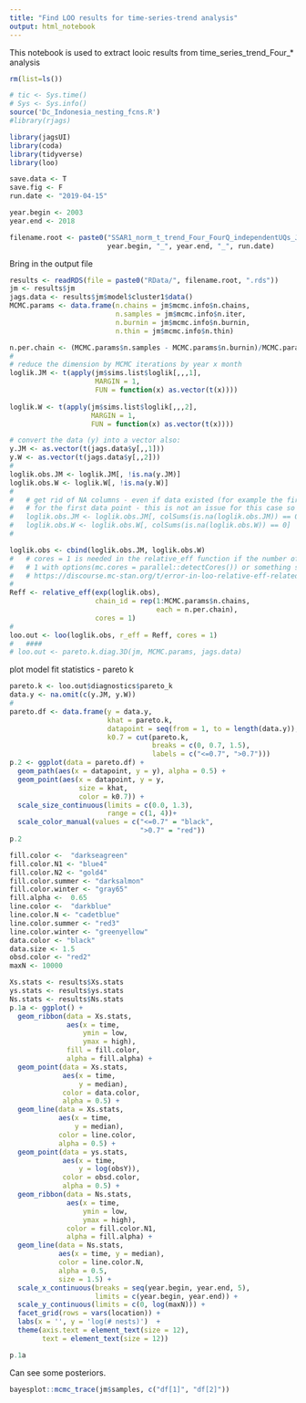 ```yaml
---
title: "Find LOO results for time-series-trend analysis"
output: html_notebook
---
```


This notebook is used to extract looic results from time_series_trend_Four_* analysis

```r
rm(list=ls())

# tic <- Sys.time()
# Sys <- Sys.info()
source('Dc_Indonesia_nesting_fcns.R')
#library(rjags)

library(jagsUI)
library(coda)
library(tidyverse)
library(loo)

save.data <- T
save.fig <- F
run.date <- "2019-04-15"

year.begin <- 2003
year.end <- 2018

filename.root <- paste0("SSAR1_norm_t_trend_Four_FourQ_independentUQs_JM12_W6_",
                        year.begin, "_", year.end, "_", run.date)
```

Bring in the output file

```r
results <- readRDS(file = paste0("RData/", filename.root, ".rds"))
jm <- results$jm
jags.data <- results$jm$model$cluster1$data()
MCMC.params <- data.frame(n.chains = jm$mcmc.info$n.chains,
                          n.samples = jm$mcmc.info$n.iter,
                          n.burnin = jm$mcmc.info$n.burnin,
                          n.thin = jm$mcmc.info$n.thin)

n.per.chain <- (MCMC.params$n.samples - MCMC.params$n.burnin)/MCMC.params$n.thin
#   
# reduce the dimension by MCMC iterations by year x month
loglik.JM <- t(apply(jm$sims.list$loglik[,,,1], 
                     MARGIN = 1, 
                     FUN = function(x) as.vector(t(x))))
   
loglik.W <- t(apply(jm$sims.list$loglik[,,,2],
                    MARGIN = 1,
                    FUN = function(x) as.vector(t(x))))

# convert the data (y) into a vector also:
y.JM <- as.vector(t(jags.data$y[,,1]))
y.W <- as.vector(t(jags.data$y[,,2]))
#   
loglik.obs.JM <- loglik.JM[, !is.na(y.JM)]
loglik.obs.W <- loglik.W[, !is.na(y.W)]
#   
#   # get rid of NA columns - even if data existed (for example the first value) - no likelihood
#   # for the first data point - this is not an issue for this case so skip
#   loglik.obs.JM <- loglik.obs.JM[, colSums(is.na(loglik.obs.JM)) == 0]
#   loglik.obs.W <- loglik.obs.W[, colSums(is.na(loglik.obs.W)) == 0]
#   

loglik.obs <- cbind(loglik.obs.JM, loglik.obs.W)
#   # cores = 1 is needed in the relative_eff function if the number of cores was set to more than
#   # 1 with options(mc.cores = parallel::detectCores()) or something similear. See also here:
#   # https://discourse.mc-stan.org/t/error-in-loo-relative-eff-related-to-options-mc-cores/5610/2
#   
Reff <- relative_eff(exp(loglik.obs),
                     chain_id = rep(1:MCMC.params$n.chains,
                                    each = n.per.chain),
                     cores = 1)
#   
loo.out <- loo(loglik.obs, r_eff = Reff, cores = 1)
#   ####
# loo.out <- pareto.k.diag.3D(jm, MCMC.params, jags.data)

```

plot model fit statistics - pareto k
```r

pareto.k <- loo.out$diagnostics$pareto_k
data.y <- na.omit(c(y.JM, y.W))
# 
pareto.df <- data.frame(y = data.y,
                        khat = pareto.k,
                        datapoint = seq(from = 1, to = length(data.y)),
                        k0.7 = cut(pareto.k,
                                   breaks = c(0, 0.7, 1.5),
                                   labels = c("<=0.7", ">0.7")))
p.2 <- ggplot(data = pareto.df) +
  geom_path(aes(x = datapoint, y = y), alpha = 0.5) +
  geom_point(aes(x = datapoint, y = y,
                 size = khat,
                 color = k0.7)) +
  scale_size_continuous(limits = c(0.0, 1.3),
                        range = c(1, 4))+
  scale_color_manual(values = c("<=0.7" = "black",
                                ">0.7" = "red"))
p.2
```

```r

fill.color <-  "darkseagreen"
fill.color.N1 <- "blue4"
fill.color.N2 <- "gold4"
fill.color.summer <- "darksalmon"
fill.color.winter <- "gray65"
fill.alpha <-  0.65
line.color <-  "darkblue"
line.color.N <- "cadetblue"
line.color.summer <- "red3"
line.color.winter <- "greenyellow"
data.color <- "black"
data.size <- 1.5
obsd.color <- "red2"
maxN <- 10000

Xs.stats <- results$Xs.stats
ys.stats <- results$ys.stats
Ns.stats <- results$Ns.stats
p.1a <- ggplot() +
  geom_ribbon(data = Xs.stats,
              aes(x = time, 
                  ymin = low, 
                  ymax = high),
              fill = fill.color,
              alpha = fill.alpha) + 
  geom_point(data = Xs.stats,
             aes(x = time, 
                 y = median),
             color = data.color,
             alpha = 0.5) +
  geom_line(data = Xs.stats,
            aes(x = time, 
                y = median),
            color = line.color,
            alpha = 0.5) +
  geom_point(data = ys.stats,
             aes(x = time, 
                 y = log(obsY)),
             color = obsd.color,
             alpha = 0.5) + 
  geom_ribbon(data = Ns.stats,
              aes(x = time, 
                  ymin = low,
                  ymax = high),
              color = fill.color.N1,
              alpha = fill.alpha) + 
  geom_line(data = Ns.stats,
            aes(x = time, y = median),
            color = line.color.N,
            alpha = 0.5,
            size = 1.5) + 
  scale_x_continuous(breaks = seq(year.begin, year.end, 5),
                     limits = c(year.begin, year.end)) +
  scale_y_continuous(limits = c(0, log(maxN))) + 
  facet_grid(rows = vars(location)) + 
  labs(x = '', y = 'log(# nests)')  +
  theme(axis.text = element_text(size = 12),
        text = element_text(size = 12))

p.1a

```

Can see some posteriors.
```r
bayesplot::mcmc_trace(jm$samples, c("df[1]", "df[2]"))
```



